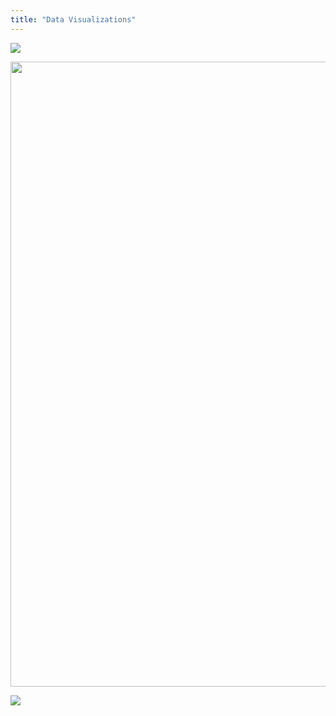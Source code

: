 ```yaml
---
title: "Data Visualizations"
---
```


![](projects/2024-03-09-georgia-marsh/final-infographic.png){width="1000}

![](images/frog_plot-03.png){width="1000"}

![](images/lobster_plot.png)

